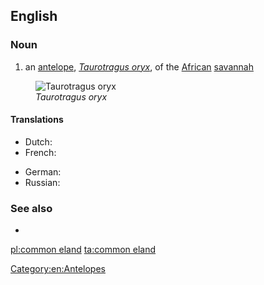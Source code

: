 ==English==

===Noun===
{{en-noun|head=[[common]] [[eland]]}}

# an [[antelope]], ''[[Taurotragus oryx]]'', of the [[African]] [[savannah]]

[[Image:Taurotragus oryx.jpg|thumb|''Taurotragus oryx'']]

====Translations====
{{trans-top|antelope}}
* Dutch: {{t|nl|Kaapse elandantilope|m}}
* French: {{t|fr|antilope canna}}
{{trans-mid}}
* German: {{t|de|Elenantilope}}
* Russian: {{t+|ru|канна|f|sc=Cyrl}}
{{trans-bottom}}

===See also===
* {{pedialite|Common Eland}}

[[Category:en:Antelopes]]

[[pl:common eland]]
[[ta:common eland]]